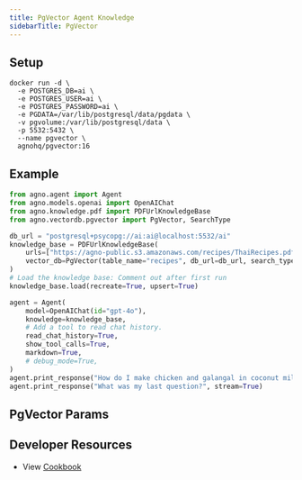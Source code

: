 ```yaml
---
title: PgVector Agent Knowledge
sidebarTitle: PgVector
---
```


## Setup

```shell
docker run -d \
  -e POSTGRES_DB=ai \
  -e POSTGRES_USER=ai \
  -e POSTGRES_PASSWORD=ai \
  -e PGDATA=/var/lib/postgresql/data/pgdata \
  -v pgvolume:/var/lib/postgresql/data \
  -p 5532:5432 \
  --name pgvector \
  agnohq/pgvector:16
```

## Example

```python agent_with_knowledge.py
from agno.agent import Agent
from agno.models.openai import OpenAIChat
from agno.knowledge.pdf import PDFUrlKnowledgeBase
from agno.vectordb.pgvector import PgVector, SearchType

db_url = "postgresql+psycopg://ai:ai@localhost:5532/ai"
knowledge_base = PDFUrlKnowledgeBase(
    urls=["https://agno-public.s3.amazonaws.com/recipes/ThaiRecipes.pdf"],
    vector_db=PgVector(table_name="recipes", db_url=db_url, search_type=SearchType.hybrid),
)
# Load the knowledge base: Comment out after first run
knowledge_base.load(recreate=True, upsert=True)

agent = Agent(
    model=OpenAIChat(id="gpt-4o"),
    knowledge=knowledge_base,
    # Add a tool to read chat history.
    read_chat_history=True,
    show_tool_calls=True,
    markdown=True,
    # debug_mode=True,
)
agent.print_response("How do I make chicken and galangal in coconut milk soup", stream=True)
agent.print_response("What was my last question?", stream=True)
```

## PgVector Params

<Snippet file="vectordb_pgvector_params.mdx" />

## Developer Resources

- View [Cookbook](https://github.com/phidatahq/agno/blob/main/cookbook/agent_concepts/knowledge/vector_dbs/pg_vector.py)
